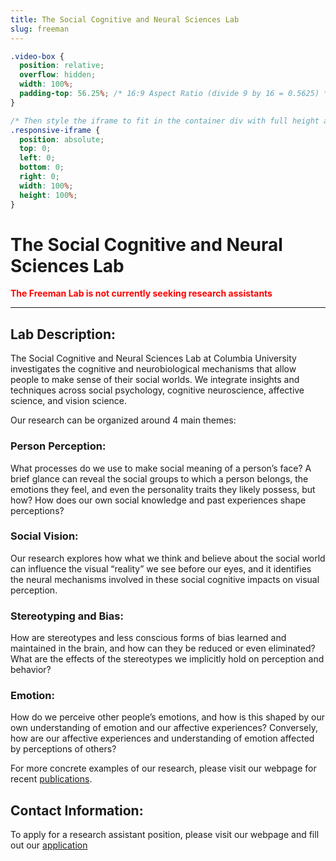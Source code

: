 ```yaml
---
title: The Social Cognitive and Neural Sciences Lab
slug: freeman
---
```


```css
.video-box {
  position: relative;
  overflow: hidden;
  width: 100%;
  padding-top: 56.25%; /* 16:9 Aspect Ratio (divide 9 by 16 = 0.5625) */
}

/* Then style the iframe to fit in the container div with full height and width */
.responsive-iframe {
  position: absolute;
  top: 0;
  left: 0;
  bottom: 0;
  right: 0;
  width: 100%;
  height: 100%;
}
```

# The Social Cognitive and Neural Sciences Lab

<span style="color:red">
**The Freeman Lab is not currently seeking research assistants**
</span>


***

## Lab Description:

The Social Cognitive and Neural Sciences Lab at Columbia University investigates the cognitive and neurobiological mechanisms that allow people to make sense of their social worlds. We integrate insights and techniques across social psychology, cognitive neuroscience, affective science, and vision science.

Our research can be organized around 4 main themes: 

### Person Perception:

What processes do we use to make social meaning of a person’s face? A brief glance can reveal the social groups to which a person belongs, the emotions they feel, and even the personality traits they likely possess, but how? How does our own social knowledge and past experiences shape perceptions?

### Social Vision: 

Our research explores how what we think and believe about the social world can influence the visual “reality” we see before our eyes, and it identifies the neural mechanisms involved in these social cognitive impacts on visual perception.

### Stereotyping and Bias: 

How are stereotypes and less conscious forms of bias learned and maintained in the brain, and how can they be reduced or even eliminated? What are the effects of the stereotypes we implicitly hold on perception and behavior?

### Emotion: 

How do we perceive other people’s emotions, and how is this shaped by our own understanding of emotion and our affective experiences? Conversely, how are our affective experiences and understanding of emotion affected by perceptions of others?

For more concrete examples of our research, please visit our webpage for recent [publications](https://www.freemanlab.org/publications). 


## Contact Information:

To apply for a research assistant position, please visit our webpage and fill out our [application](https://www.freemanlab.org/join)
